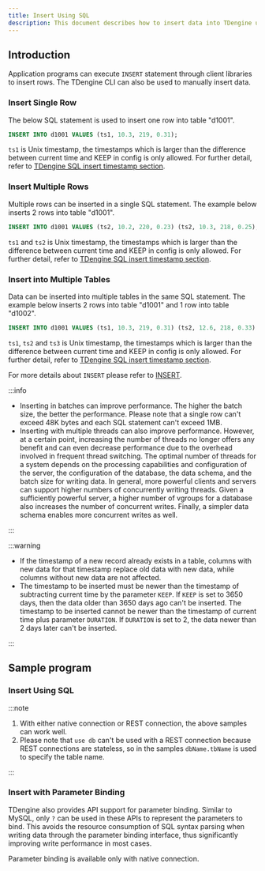 ```yaml
---
title: Insert Using SQL
description: This document describes how to insert data into TDengine using SQL.
---
```



## Introduction

Application programs can execute `INSERT` statement through client libraries to insert rows. The TDengine CLI can also be used to manually insert data.

### Insert Single Row
The below SQL statement is used to insert one row into table "d1001".

```sql
INSERT INTO d1001 VALUES (ts1, 10.3, 219, 0.31);
```

`ts1` is Unix timestamp, the timestamps which is larger than the difference between current time and KEEP in config is only allowed. For further detail, refer to [TDengine SQL insert timestamp section](../../../reference/taos-sql/insert).

### Insert Multiple Rows

Multiple rows can be inserted in a single SQL statement. The example below inserts 2 rows into table "d1001".

```sql
INSERT INTO d1001 VALUES (ts2, 10.2, 220, 0.23) (ts2, 10.3, 218, 0.25);
```

`ts1` and `ts2` is Unix timestamp, the timestamps which is larger than the difference between current time and KEEP in config is only allowed. For further detail, refer to [TDengine SQL insert timestamp section](../../../reference/taos-sql/insert).

### Insert into Multiple Tables

Data can be inserted into multiple tables in the same SQL statement. The example below inserts 2 rows into table "d1001" and 1 row into table "d1002".

```sql
INSERT INTO d1001 VALUES (ts1, 10.3, 219, 0.31) (ts2, 12.6, 218, 0.33) d1002 VALUES (ts3, 12.3, 221, 0.31);
```

`ts1`, `ts2` and `ts3` is Unix timestamp, the timestamps which is larger than the difference between current time and KEEP in config is only allowed. For further detail, refer to [TDengine SQL insert timestamp section](../../../reference/taos-sql/insert).

For more details about `INSERT` please refer to [INSERT](../../../reference/taos-sql/insert).

:::info

- Inserting in batches can improve performance. The higher the batch size, the better the performance. Please note that a single row can't exceed 48K bytes and each SQL statement can't exceed 1MB.
- Inserting with multiple threads can also improve performance. However, at a certain point, increasing the number of threads no longer offers any benefit and can even decrease performance due to the overhead involved in frequent thread switching. The optimal number of threads for a system depends on the processing capabilities and configuration of the server, the configuration of the database, the data schema, and the batch size for writing data. In general, more powerful clients and servers can support higher numbers of concurrently writing threads. Given a sufficiently powerful server, a higher number of vgroups for a database also increases the number of concurrent writes. Finally, a simpler data schema enables more concurrent writes as well.

:::

:::warning

- If the timestamp of a new record already exists in a table, columns with new data for that timestamp replace old data with new data, while columns without new data are not affected.
- The timestamp to be inserted must be newer than the timestamp of subtracting current time by the parameter `KEEP`. If `KEEP` is set to 3650 days, then the data older than 3650 days ago can't be inserted. The timestamp to be inserted cannot be newer than the timestamp of current time plus parameter `DURATION`. If `DURATION` is set to 2, the data newer than 2 days later can't be inserted.

:::

## Sample program

### Insert Using SQL

<Tabs defaultValue="java" groupId="lang">
  <TabItem label="Java" value="java">
    <JavaSQL />
  </TabItem>
  <TabItem label="Python" value="python">
    <PySQL />
  </TabItem>
  <TabItem label="Go" value="go">
    <GoSQL />
  </TabItem>
  <TabItem label="Rust" value="rust">
    <RustSQL />
  </TabItem>
  <TabItem label="Node.js" value="node">
    <NodeSQL />
  </TabItem>
  <TabItem label="C#" value="csharp">
    <CsSQL />
  </TabItem>
  <TabItem label="C" value="c">
    <CSQL />
  </TabItem>
  <TabItem label="PHP" value="php">
    <PhpSQL />
  </TabItem>
</Tabs>

:::note

1. With either native connection or REST connection, the above samples can work well.
2. Please note that `use db` can't be used with a REST connection because REST connections are stateless, so in the samples `dbName.tbName` is used to specify the table name.

:::

### Insert with Parameter Binding

TDengine also provides API support for parameter binding. Similar to MySQL, only `?` can be used in these APIs to represent the parameters to bind. This avoids the resource consumption of SQL syntax parsing when writing data through the parameter binding interface, thus significantly improving write performance in most cases.

Parameter binding is available only with native connection.

<Tabs defaultValue="java" groupId="lang">
  <TabItem label="Java" value="java">
    <JavaStmt />
  </TabItem>
  <TabItem label="Python" value="python">
    <PyStmt />
  </TabItem>
  <TabItem label="Go" value="go">
    <GoStmt />
  </TabItem>
  <TabItem label="Rust" value="rust">
    <RustStmt />
  </TabItem>
  <TabItem label="Node.js" value="node">
    <NodeStmt />
  </TabItem>
  <TabItem label="C#" value="csharp">
    <CsStmt />
  </TabItem>
  <TabItem label="C" value="c">
    <CStmt />
  </TabItem>
  <TabItem label="PHP" value="php">
    <PhpStmt />
  </TabItem>
</Tabs>

